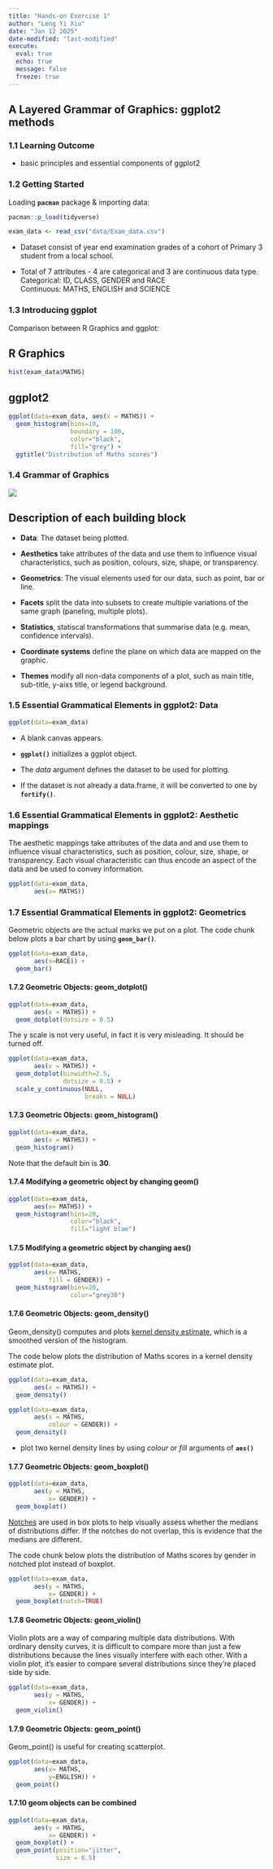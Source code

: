 ```yaml
---
title: "Hands-on Exercise 1"
author: "Leng Yi Xiu"
date: "Jan 12 2025"
date-modified: "last-modified"
execute: 
  eval: true
  echo: true
  message: false
  freeze: true
---
```


## A Layered Grammar of Graphics: ggplot2 methods

### 1.1 Learning Outcome

-   basic principles and essential components of ggplot2

### 1.2 Getting Started

Loading **`pacman`** package & importing data:

```r
pacman::p_load(tidyverse)
```

```r
exam_data <- read_csv("data/Exam_data.csv")
```

::: {.callout-note appearance="simple"}
-   Dataset consist of year end examination grades of a cohort of Primary 3 student from a local school.

-   Total of 7 attributes - 4 are categorical and 3 are continuous data type.\
    Categorical: ID, CLASS, GENDER and RACE\
    Continuous: MATHS, ENGLISH and SCIENCE
:::

### 1.3 Introducing ggplot

Comparison between R Graphics and ggplot:

::: panel-tabset
## R Graphics

```r
hist(exam_data$MATHS)
```

## ggplot2

```r
ggplot(data=exam_data, aes(x = MATHS)) +
  geom_histogram(bins=10, 
                 boundary = 100,
                 color="black", 
                 fill="grey") +
  ggtitle("Distribution of Maths scores")
```
:::

### 1.4 Grammar of Graphics

![](images/GrammerofGraphics.png){fig-align="center"}

::: {.callout-note appearance="simple"}
## Description of each building block

-   **Data**: The dataset being plotted.

-   **Aesthetics** take attributes of the data and use them to influence visual characteristics, such as position, colours, size, shape, or transparency.

-   **Geometrics**: The visual elements used for our data, such as point, bar or line.

-   **Facets** split the data into subsets to create multiple variations of the same graph (paneling, multiple plots).

-   **Statistics**, statiscal transformations that summarise data (e.g. mean, confidence intervals).

-   **Coordinate systems** define the plane on which data are mapped on the graphic.

-   **Themes** modify all non-data components of a plot, such as main title, sub-title, y-aixs title, or legend background.
:::

### 1.5 Essential Grammatical Elements in ggplot2: Data

```r
ggplot(data=exam_data)
```

::: {.callout-note appearance="simple"}
-   A blank canvas appears.

-   **`ggplot()`** initializes a ggplot object.

-   The *data* argument defines the dataset to be used for plotting.

-   If the dataset is not already a data.frame, it will be converted to one by **`fortify()`**.
:::

### 1.6 Essential Grammatical Elements in ggplot2: Aesthetic mappings

The aesthetic mappings take attributes of the data and and use them to influence visual characteristics, such as position, colour, size, shape, or transparency. Each visual characteristic can thus encode an aspect of the data and be used to convey information.

```r
ggplot(data=exam_data, 
       aes(x= MATHS))
```

### 1.7 Essential Grammatical Elements in ggplot2: Geometrics

Geometric objects are the actual marks we put on a plot. The code chunk below plots a bar chart by using **`geom_bar()`**.

```r
ggplot(data=exam_data, 
       aes(x=RACE)) +
  geom_bar()
```

#### 1.7.2 Geometric Objects: geom_dotplot()

```r
ggplot(data=exam_data, 
       aes(x = MATHS)) +
  geom_dotplot(dotsize = 0.5)
```

::: {.callout-caution appearance="simple"}
The y scale is not very useful, in fact it is very misleading. It should be turned off.
:::

```r
ggplot(data=exam_data, 
       aes(x = MATHS)) +
  geom_dotplot(binwidth=2.5,         
               dotsize = 0.5) +      
  scale_y_continuous(NULL,           
                     breaks = NULL)  
```

#### 1.7.3 Geometric Objects: geom_histogram()

```r
ggplot(data=exam_data, 
       aes(x = MATHS)) +
  geom_histogram()       
```

::: {.callout-note appearance="simple"}
Note that the default bin is **30**.
:::

#### 1.7.4 Modifying a geometric object by changing geom()

```r
ggplot(data=exam_data, 
       aes(x= MATHS)) +
  geom_histogram(bins=20,            
                 color="black",      
                 fill="light blue")  
```

#### 1.7.5 Modifying a geometric object by changing aes()

```r
ggplot(data=exam_data, 
       aes(x= MATHS, 
           fill = GENDER)) +
  geom_histogram(bins=20, 
                 color="grey30")
```

#### 1.7.6 Geometric Objects: geom_density()

Geom_density() computes and plots [kernel density estimate](https://en.wikipedia.org/wiki/Kernel_density_estimation), which is a smoothed version of the histogram.

The code below plots the distribution of Maths scores in a kernel density estimate plot.

```r
ggplot(data=exam_data, 
       aes(x = MATHS)) +
  geom_density()           
```

```r
ggplot(data=exam_data, 
       aes(x = MATHS, 
           colour = GENDER)) +
  geom_density()
```

::: {.callout-note appearance="simple"}
-   plot two kernel density lines by using *colour* or *fill* arguments of **`aes()`**
:::

#### 1.7.7 Geometric Objects: geom_boxplot()

```r
ggplot(data=exam_data, 
       aes(y = MATHS,       
           x= GENDER)) +    
  geom_boxplot()            
```

[Notches](https://sites.google.com/site/davidsstatistics/home/notched-box-plots) are used in box plots to help visually assess whether the medians of distributions differ. If the notches do not overlap, this is evidence that the medians are different.

The code chunk below plots the distribution of Maths scores by gender in notched plot instead of boxplot.

```r
ggplot(data=exam_data, 
       aes(y = MATHS, 
           x= GENDER)) +
  geom_boxplot(notch=TRUE)
```

#### 1.7.8 Geometric Objects: geom_violin()

Violin plots are a way of comparing multiple data distributions. With ordinary density curves, it is difficult to compare more than just a few distributions because the lines visually interfere with each other. With a violin plot, it’s easier to compare several distributions since they’re placed side by side.

```r
ggplot(data=exam_data, 
       aes(y = MATHS, 
           x= GENDER)) +
  geom_violin()
```

#### 1.7.9 Geometric Objects: geom_point()

Geom_point() is useful for creating scatterplot.

```r
ggplot(data=exam_data, 
       aes(x= MATHS, 
           y=ENGLISH)) +
  geom_point()            
```

#### 1.7.10 geom objects can be combined

```r
ggplot(data=exam_data, 
       aes(y = MATHS, 
           x= GENDER)) +
  geom_boxplot() +                    
  geom_point(position="jitter", 
             size = 0.5)        
```
